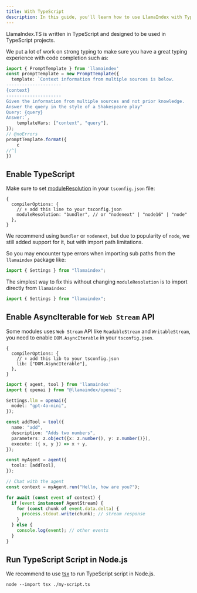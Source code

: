 ```yaml
---
title: With TypeScript
description: In this guide, you'll learn how to use LlamaIndex with TypeScript
---
```


LlamaIndex.TS is written in TypeScript and designed to be used in TypeScript projects.

We put a lot of work on strong typing to make sure you have a great typing experience with code completion such as:

```ts twoslash
import { PromptTemplate } from 'llamaindex'
const promptTemplate = new PromptTemplate({
  template: `Context information from multiple sources is below.
---------------------
{context}
---------------------
Given the information from multiple sources and not prior knowledge.
Answer the query in the style of a Shakespeare play"
Query: {query}
Answer:`,
	templateVars: ["context", "query"],
});
// @noErrors
promptTemplate.format({
	c
//^|
})
```

## Enable TypeScript

Make sure to set [moduleResolution](https://www.typescriptlang.org/docs/handbook/modules/theory.html#module-resolution) in your `tsconfig.json` file:

```json5
{
  compilerOptions: {
    // ⬇️ add this line to your tsconfig.json
    moduleResolution: "bundler", // or "nodenext" | "node16" | "node"
  },
}
```

We recommend using `bundler` or `nodenext`, but due to popularity of `node`, we still added support for it, but with import path limitations.

So you may encounter type errors when importing sub paths from the `llamaindex` package like:

```ts
import { Settings } from "llamaindex";
```

The simplest way to fix this without changing `moduleResolution` is to import directly from `llamaindex`:

```ts
import { Settings } from "llamaindex";
```

## Enable AsyncIterable for `Web Stream` API

Some modules uses `Web Stream` API like `ReadableStream` and `WritableStream`, you need to enable `DOM.AsyncIterable` in your `tsconfig.json`.

```json5
{
  compilerOptions: {
    // ⬇️ add this lib to your tsconfig.json
    lib: ["DOM.AsyncIterable"],
  },
}
```

```typescript
import { agent, tool } from 'llamaindex'
import { openai } from "@llamaindex/openai";

Settings.llm = openai({
  model: "gpt-4o-mini",
});

const addTool = tool({
  name: "add", 
  description: "Adds two numbers",
  parameters: z.object({x: z.number(), y: z.number()}),
  execute: ({ x, y }) => x + y,
});

const myAgent = agent({
  tools: [addTool],
});

// Chat with the agent
const context = myAgent.run("Hello, how are you?");

for await (const event of context) {
  if (event instanceof AgentStream) {
    for (const chunk of event.data.delta) {
      process.stdout.write(chunk); // stream response
    }
  } else {
    console.log(event); // other events
  }
}

```

## Run TypeScript Script in Node.js

We recommend to use [tsx](https://www.npmjs.com/package/tsx) to run TypeScript script in Node.js.

```shell
node --import tsx ./my-script.ts
```
